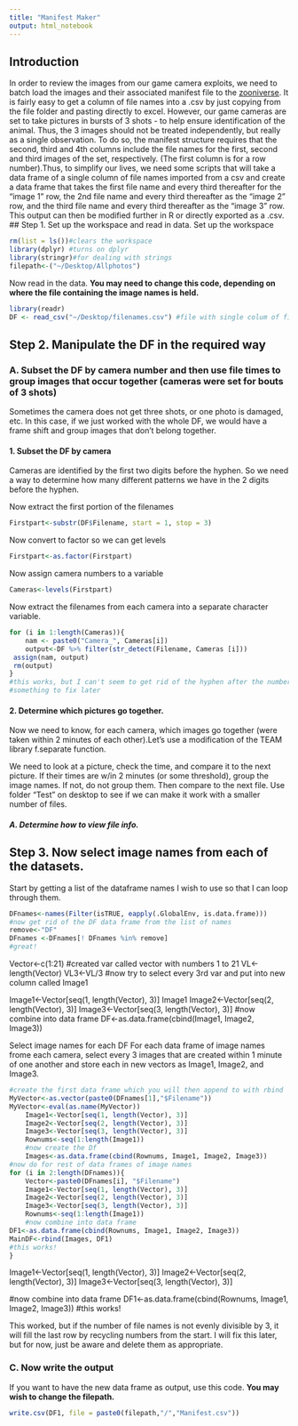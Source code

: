 ```yaml
---
title: "Manifest Maker"
output: html_notebook
---
```

## Introduction
In order to review the images from our game camera exploits, we need to batch load the images and their associated manifest file to the [zooniverse](http://www.zooniverse.org).  It is fairly easy to get a column of file names into a .csv by just copying from the file folder and pasting directly to excel.  However, our game cameras are set to take pictures in bursts of 3 shots - to help ensure identification of the animal.  Thus, the 3 images should not be treated independently, but really as a single observation.  To do so, the manifest structure requires that the second, third and 4th columns include the file names for the first, second and third images of the set, respectively. (The first column is for a row number).Thus, to simplify our lives, we need some scripts that will take a data frame of a single column of file names imported from a csv and create a data frame that takes the first file name and every third thereafter for the "image 1" row, the 2nd file name and every third thereafter as the "image 2" row, and the third file name and every third thereafter as the "image 3" row.  This output can then be modified further in R or directly exported as a .csv.
## Step 1. Set up the workspace and read in data.
Set up the workspace
```r
rm(list = ls())#clears the workspace
library(dplyr) #turns on dplyr
library(stringr)#for dealing with strings
filepath<-("~/Desktop/Allphotos")
```
Now read in the data.  **You may need to change this code, depending on where the file containing the image names is held.**

```r
library(readr)
DF <- read_csv("~/Desktop/filenames.csv") #file with single colum of file names
```

## Step 2. Manipulate the DF in the required way
### A. Subset the DF by camera number and then use file times to group images that occur together (cameras were set for bouts of 3 shots)
Sometimes the camera does not get three shots, or one photo is damaged, etc.  In this case, if we just worked with the whole DF, we would have a frame shift and group images that don't belong together. 

#### 1. Subset the DF by camera
Cameras are identified by the first two digits before the hyphen. So we need a way to determine how many different patterns we have in the 2 digits before the hyphen.

Now extract the first portion of the filenames

```r
Firstpart<-substr(DF$Filename, start = 1, stop = 3)

```
Now convert to factor so we can get levels
```r
Firstpart<-as.factor(Firstpart)

```
Now assign camera numbers to a variable
```r
Cameras<-levels(Firstpart)

```

Now extract the filenames from each camera into a separate character variable.  
```r
for (i in 1:length(Cameras)){
 	nam <- paste0("Camera_", Cameras[i])
 	output<-DF %>% filter(str_detect(Filename, Cameras [i]))
 assign(nam, output)
 rm(output)
}
#this works, but I can't seem to get rid of the hyphen after the number in the name.
#something to fix later

```

#### 2. Determine which pictures go together.  
Now we need to know, for each camera, which images go together (were taken within 2 minutes of each other).Let's use a modification of the TEAM library f.separate function.

We need to look at a picture, check the time, and compare it to the next picture. If their times are w/in 2 minutes (or some threshold), group the image names.  If not, do not group them.  Then compare to the next file. Use folder "Test" on desktop to see if we can make it work with a smaller number of files.



##### A. Determine how to view file info.


## Step 3. Now select image names from each of the datasets.
Start by getting a list of the dataframe names I wish to use so that I can loop 
through them.
```r
DFnames<-names(Filter(isTRUE, eapply(.GlobalEnv, is.data.frame)))
#now get rid of the DF data frame from the list of names
remove<-"DF"
DFnames <-DFnames[! DFnames %in% remove]
#great!
```
Vector<-c(1:21) #created var called vector with numbers 1 to 21
VL<-length(Vector)
VL3<-VL/3
#now try to select every 3rd var and put into new column called Image1

Image1<-Vector[seq(1, length(Vector), 3)]
Image1
Image2<-Vector[seq(2, length(Vector), 3)]
Image3<-Vector[seq(3, length(Vector), 3)]
#now combine into data frame
DF<-as.data.frame(cbind(Image1, Image2, Image3))

Select image names for each DF
For each data frame of image names frome each camera, select every 3 images that are created within 1 minute of one another and store each in new vectors as Image1, Image2, and Image3.
```r
#create the first data frame which you will then append to with rbind
MyVector<-as.vector(paste0(DFnames[1],"$Filename"))
MyVector<-eval(as.name(MyVector))
	Image1<-Vector[seq(1, length(Vector), 3)]
	Image2<-Vector[seq(2, length(Vector), 3)]
	Image3<-Vector[seq(3, length(Vector), 3)]
	Rownums<-seq(1:length(Image1))
	#now create the Df
	Images<-as.data.frame(cbind(Rownums, Image1, Image2, Image3))
#now do for rest of data frames of image names
for (i in 2:length(DFnames)){
	Vector<-paste0(DFnames[i], "$Filename")
	Image1<-Vector[seq(1, length(Vector), 3)]
	Image2<-Vector[seq(2, length(Vector), 3)]
	Image3<-Vector[seq(3, length(Vector), 3)]
	Rownums<-seq(1:length(Image1))
	#now combine into data frame
DF1<-as.data.frame(cbind(Rownums, Image1, Image2, Image3))
MainDF<-rbind(Images, DF1)
#this works!
}


```
Image1<-Vector[seq(1, length(Vector), 3)]
Image2<-Vector[seq(2, length(Vector), 3)]
Image3<-Vector[seq(3, length(Vector), 3)]

#now combine into data frame
DF1<-as.data.frame(cbind(Rownums, Image1, Image2, Image3))
#this works!

This worked, but if the number of file names is not evenly divisible by 3, it will fill the last row by recycling numbers from the start.  I will fix this later, but for now, just be aware and delete them as appropriate.

### C. Now write the output
If you want to have the new data frame as output, use this code. **You may wish to change the filepath.**
```r
write.csv(DF1, file = paste0(filepath,"/","Manifest.csv"))
```


